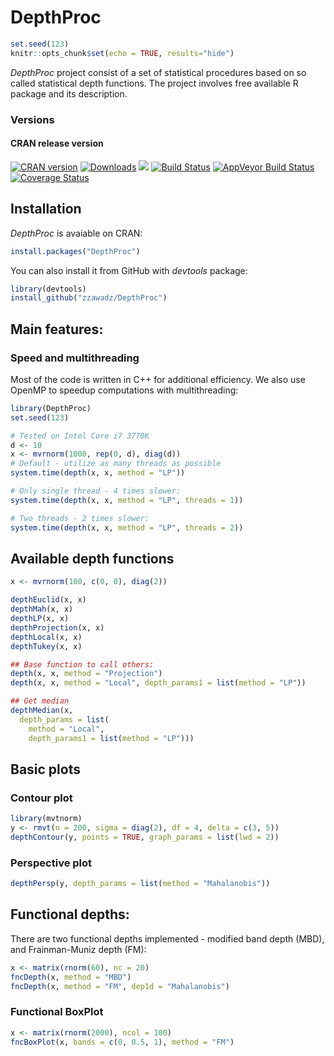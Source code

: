 DepthProc
========================

```r
set.seed(123)
knitr::opts_chunk$set(echo = TRUE, results="hide")
```

*DepthProc* project consist of a set of statistical procedures based on so called statistical depth functions. The project involves free available R package and its description.

### Versions

#### CRAN release version

[![CRAN version](http://www.r-pkg.org/badges/version/DepthProc)](http://cran.rstudio.com/web/packages/DepthProc/index.html)
[![Downloads](http://cranlogs.r-pkg.org/badges/DepthProc)](http://cran.rstudio.com/package=DepthProc)
[![](http://cranlogs.r-pkg.org/badges/grand-total/DepthProc)](http://cran.rstudio.com/web/packages/DepthProc/index.html)
[![Build Status](https://travis-ci.org/zzawadz/DepthProc.svg?branch=master)](https://travis-ci.org/zzawadz/DepthProc)
[![AppVeyor Build Status](https://ci.appveyor.com/api/projects/status/github/zzawadz/DepthProc?branch=master&svg=true)](https://ci.appveyor.com/project/zzawadz/DepthProc)
[![Coverage Status](https://img.shields.io/codecov/c/github/zzawadz/DepthProc/master.svg)](https://codecov.io/github/zzawadz/DepthProc?branch=master)

## Installation


*DepthProc* is avaiable on CRAN:

```r
install.packages("DepthProc")
```

You can also install it from GitHub with *devtools* package:

```r
library(devtools)
install_github("zzawadz/DepthProc")
```

## Main features:

### Speed and multithreading

Most of the code is written in C++ for additional efficiency. We also use OpenMP to speedup computations with multithreading:


```r
library(DepthProc)
set.seed(123)

# Tested on Intel Core i7 3770K
d <- 10
x <- mvrnorm(1000, rep(0, d), diag(d))
# Default - utilize as many threads as possible
system.time(depth(x, x, method = "LP"))

# Only single thread - 4 times slower:
system.time(depth(x, x, method = "LP", threads = 1))

# Two threads - 2 times slower:
system.time(depth(x, x, method = "LP", threads = 2))
```

## Available depth functions

```r
x <- mvrnorm(100, c(0, 0), diag(2))

depthEuclid(x, x)
depthMah(x, x)
depthLP(x, x)
depthProjection(x, x)
depthLocal(x, x)
depthTukey(x, x)

## Base function to call others:
depth(x, x, method = "Projection")
depth(x, x, method = "Local", depth_params1 = list(method = "LP"))

## Get median
depthMedian(x, 
  depth_params = list(
    method = "Local",
    depth_params1 = list(method = "LP")))
```

## Basic plots

### Contour plot

```r
library(mvtnorm)
y <- rmvt(n = 200, sigma = diag(2), df = 4, delta = c(3, 5))
depthContour(y, points = TRUE, graph_params = list(lwd = 2))
```

### Perspective plot
 
```r
depthPersp(y, depth_params = list(method = "Mahalanobis"))
```

## Functional depths:

There are two functional depths implemented - modified band depth (MBD), and Frainman-Muniz depth (FM):

```r
x <- matrix(rnorm(60), nc = 20)
fncDepth(x, method = "MBD")
fncDepth(x, method = "FM", dep1d = "Mahalanobis")
```

### Functional BoxPlot

```r
x <- matrix(rnorm(2000), ncol = 100)
fncBoxPlot(x, bands = c(0, 0.5, 1), method = "FM")
```
